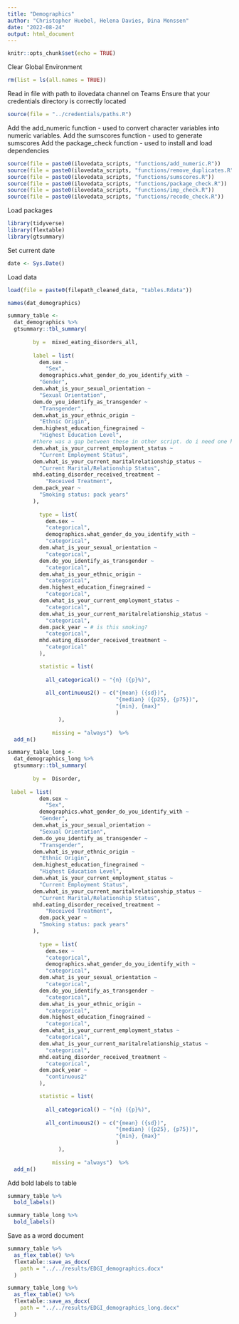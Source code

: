 ```yaml
---
title: "Demographics"
author: "Christopher Huebel, Helena Davies, Dina Monssen"
date: "2022-08-24"
output: html_document
---
```


```r
knitr::opts_chunk$set(echo = TRUE)
```

Clear Global Environment

```r
rm(list = ls(all.names = TRUE)) 
```

Read in file with path to ilovedata channel on Teams
Ensure that your credentials directory is correctly located
```r
source(file = "../credentials/paths.R")
```

Add the add_numeric function - used to convert character variables into numeric variables.
Add the sumscores function - used to generate sumscores
Add the package_check function - used to install and load dependencies
```r
source(file = paste0(ilovedata_scripts, "functions/add_numeric.R"))
source(file = paste0(ilovedata_scripts, "functions/remove_duplicates.R"))
source(file = paste0(ilovedata_scripts, "functions/sumscores.R"))
source(file = paste0(ilovedata_scripts, "functions/package_check.R"))
source(file = paste0(ilovedata_scripts, "functions/imp_check.R"))
source(file = paste0(ilovedata_scripts, "functions/recode_check.R"))
```

Load packages

```r
library(tidyverse)
library(flextable)
library(gtsummary)
```

Set current date

```r
date <- Sys.Date()
```

Load data

```r
load(file = paste0(filepath_cleaned_data, "tables.Rdata"))
```


```r
names(dat_demographics)
```


```r
summary_table <-
  dat_demographics %>%
  gtsummary::tbl_summary(
        
        by =  mixed_eating_disorders_all,
        
        label = list(
          dem.sex ~
            "Sex",
          demographics.what_gender_do_you_identify_with ~
          "Gender",
        dem.what_is_your_sexual_orientation ~
          "Sexual Orientation",
        dem.do_you_identify_as_transgender ~
          "Transgender",
        dem.what_is_your_ethnic_origin ~
          "Ethnic Origin",
        dem.highest_education_finegrained ~
          "Highest Education Level",
        #there was a gap between these in other script. do i need one here?
        dem.what_is_your_current_employment_status ~
          "Current Employment Status",
        dem.what_is_your_current_maritalrelationship_status ~
          "Current Marital/Relationship Status",
        mhd.eating_disorder_received_treatment ~
            "Received Treatment",
        dem.pack_year ~
          "Smoking status: pack years"
        ),
        
          type = list(
            dem.sex ~
            "categorical",
            demographics.what_gender_do_you_identify_with ~ 
            "categorical",
          dem.what_is_your_sexual_orientation ~
            "categorical",
          dem.do_you_identify_as_transgender ~
            "categorical",
          dem.what_is_your_ethnic_origin ~
            "categorical",
          dem.highest_education_finegrained ~
            "categorical",
          dem.what_is_your_current_employment_status ~
            "categorical",
          dem.what_is_your_current_maritalrelationship_status ~
            "categorical",          
          dem.pack_year ~ # is this smoking?
            "categorical",
          mhd.eating_disorder_received_treatment ~
            "categorical"
          ),

          statistic = list(
                             
            all_categorical() ~ "{n} ({p}%)",
            
            all_continuous2() ~ c("{mean} ({sd})",
                                  "{median} ({p25}, {p75})",
                                  "{min}, {max}"
                                  )
                ), 
              
              missing = "always")  %>% 
  add_n()
```


```r
summary_table_long <-
  dat_demographics_long %>%
  gtsummary::tbl_summary(
        
        by =  Disorder,
        
 label = list(
          dem.sex ~
            "Sex",
          demographics.what_gender_do_you_identify_with ~
          "Gender",
        dem.what_is_your_sexual_orientation ~
          "Sexual Orientation",
        dem.do_you_identify_as_transgender ~
          "Transgender",
        dem.what_is_your_ethnic_origin ~
          "Ethnic Origin",
        dem.highest_education_finegrained ~
          "Highest Education Level",
        dem.what_is_your_current_employment_status ~
          "Current Employment Status",
        dem.what_is_your_current_maritalrelationship_status ~
          "Current Marital/Relationship Status",
        mhd.eating_disorder_received_treatment ~
            "Received Treatment",
          dem.pack_year ~
          "Smoking status: pack years"
        ),
        
          type = list(
            dem.sex ~
            "categorical",
            demographics.what_gender_do_you_identify_with ~ 
            "categorical",
          dem.what_is_your_sexual_orientation ~
            "categorical",
          dem.do_you_identify_as_transgender ~
            "categorical",
          dem.what_is_your_ethnic_origin ~
            "categorical",
          dem.highest_education_finegrained ~
            "categorical",
          dem.what_is_your_current_employment_status ~
            "categorical",
          dem.what_is_your_current_maritalrelationship_status ~
            "categorical",          
          mhd.eating_disorder_received_treatment ~
            "categorical",
          dem.pack_year ~
            "continuous2"
          ),

          statistic = list(
                             
            all_categorical() ~ "{n} ({p}%)",
            
            all_continuous2() ~ c("{mean} ({sd})",
                                  "{median} ({p25}, {p75})",
                                  "{min}, {max}"
                                  )
                ), 
              
              missing = "always")  %>% 
  add_n()
```



Add bold labels to table

```r
summary_table %>% 
  bold_labels() 
```

```r
summary_table_long %>% 
  bold_labels() 
```


Save as a word document

```r
summary_table %>%
  as_flex_table() %>%
  flextable::save_as_docx(
    path = "../../results/EDGI_demographics.docx"
  )
```

```r
summary_table_long %>%
  as_flex_table() %>%
  flextable::save_as_docx(
    path = "../../results/EDGI_demographics_long.docx"
  )
```


